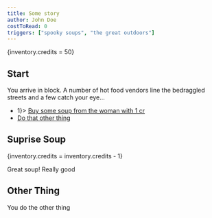 ```yaml
---
title: Some story
author: John Doe
costToRead: 0
triggers: ["spooky soups", "the great outdoors"]
---
```


{inventory.credits = 50}

## Start

You arrive in block. A number of hot food vendors line the bedraggled streets and a few catch your eye...

- <If when={inventory.credits > 1}> 
    [Buy some soup from the woman with 1 cr](#suprise-soup)
  </If>
- [Do that other thing](#other-thing)

## Suprise Soup

{inventory.credits = inventory.credits - 1}

Great soup!
Really good

## Other Thing

You do the other thing